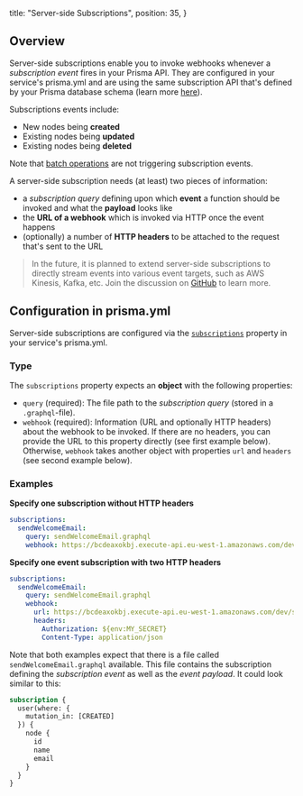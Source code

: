 
  title: "Server-side Subscriptions",
  position: 35,
}

## Overview

Server-side subscriptions enable you to invoke webhooks whenever a _subscription event_ fires in your Prisma API. They are configured in your service's prisma.yml and are using the same subscription API that's defined by your Prisma database schema (learn more [here](qwe3)).

Subscriptions events include:

- New nodes being **created**
- Existing nodes being **updated**
- Existing nodes being **deleted**

<Warning>

Note that [batch operations](vw4d#batch-operations) are not triggering subscription events.

</Warning>

A server-side subscription needs (at least) two pieces of information:

- a _subscription query_ defining upon which **event** a function should be invoked and what the **payload** looks like
- the **URL of a webhook** which is invoked via HTTP once the event happens
- (optionally) a number of **HTTP headers** to be attached to the request that's sent to the URL

> In the future, it is planned to extend server-side subscriptions to directly stream events into various event targets, such as AWS Kinesis, Kafka, etc. Join the discussion on [GitHub](https://github.com/prismagraphql/prisma/issues/585) to learn more.

## Configuration in prisma.yml

Server-side subscriptions are configured via the [`subscriptions`](5cy7#subscriptions-optional) property in your service's prisma.yml.

### Type

The `subscriptions` property expects an **object** with the following properties:

- `query` (required): The file path to the _subscription query_ (stored in a `.graphql`-file).
- `webhook` (required): Information (URL and optionally HTTP headers) about the webhook to be invoked. If there are no headers, you can provide the URL to this property directly (see first example below). Otherwise, `webhook` takes another object with properties `url` and `headers` (see second example below).

### Examples

**Specify one subscription without HTTP headers**

```yml
subscriptions:
  sendWelcomeEmail:
    query: sendWelcomeEmail.graphql
    webhook: https://bcdeaxokbj.execute-api.eu-west-1.amazonaws.com/dev/sendWelcomeEmail
```

**Specify one event subscription with two HTTP headers**

```yml
subscriptions:
  sendWelcomeEmail:
    query: sendWelcomeEmail.graphql
    webhook:
      url: https://bcdeaxokbj.execute-api.eu-west-1.amazonaws.com/dev/sendWelcomeEmail
      headers:
        Authorization: ${env:MY_SECRET}
        Content-Type: application/json
```

Note that both examples expect that there is a file called `sendWelcomeEmail.graphql` available. This file contains the subscription defining the _subscription event_ as well as the _event payload_. It could look similar to this:

```graphql
subscription {
  user(where: {
    mutation_in: [CREATED]
  }) {
    node {
      id
      name
      email
    }
  }
}
```

